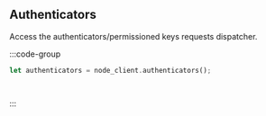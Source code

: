 ## Authenticators

Access the authenticators/permissioned keys requests dispatcher.

:::code-group

```rust [Rust]
let authenticators = node_client.authenticators();
```

```python [Python]

```

```typescript [TypeScript]

```

:::
